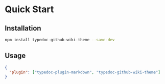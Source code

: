 # Quick Start

## Installation

```sh npm2yarn
npm install typedoc-github-wiki-theme --save-dev
```

## Usage

```json filename="typedoc.json"
{
  "plugin": ["typedoc-plugin-markdown", "typedoc-github-wiki-theme"]
}
```
